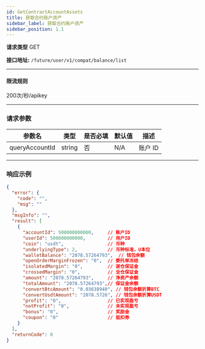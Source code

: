 ```yaml
---
id: GetContractAccountAssets
title: 获取合约账户资产
sidebar_label: 获取合约账户资产
sidebar_position: 1.1
---
```


**请求类型** GET

**接口地址:** `/future/user/v1/compat/balance/list`

---

#### **限流规则**

200次/秒/apikey

---

### 请求参数

| 参数名         | 类型   | 是否必填 | 默认值 | 描述     |
| -------------- | ------ | -------- | ------ | -------- |
| queryAccountId | string | 否       | N/A    | 账户 ID  |

---

### 响应示例

```json title="Response"
{
  "error": {
    "code": "",
    "msg": ""
  },
  "msgInfo": "",
  "result": [
    {
      "accountId": 500000000000,     // 账户ID
      "userId": 500000000000,        // 用户ID
      "coin": "usdt",                // 币种
      "underlyingType": 2,           // 币种标准，U本位
      "walletBalance": "2078.57264793",  // 钱包余额
      "openOrderMarginFrozen": "0",  // 委托单冻结
      "isolatedMargin": "0",         // 逐仓保证金
      "crossedMargin": "0",          // 全仓保证金
      "amount": "2078.57264793",     // 净资产余额
      "totalAmount": "2078.57264793",// 保证金余额
      "convertBtcAmount": "0.03638940", // 钱包余额折算BTC
      "convertUsdtAmount": "2078.5726", // 钱包余额折算USDT
      "profit": "0",                 // 已实现盈亏
      "notProfit": "0",              // 未实现盈亏
      "bonus": "0",                  // 奖励金
      "coupon": "0"                  // 抵扣券
    }
  ],
  "returnCode": 0
}
